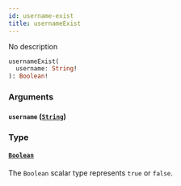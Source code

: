 ```yaml
---
id: username-exist
title: usernameExist
---
```



No description

```graphql
usernameExist(
  username: String!
): Boolean!
```


### Arguments

#### `username` ([`String`](../../references/scalars/string))




### Type

#### [`Boolean`](../../references/scalars/boolean) 

The `Boolean` scalar type represents `true` or `false`.




